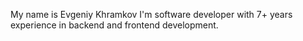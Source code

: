 My name is Evgeniy Khramkov
I'm software developer with 7+ years experience in backend and frontend development.
